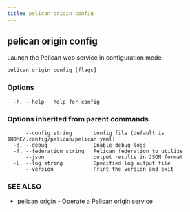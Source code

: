 ```yaml
---
title: pelican origin config
---
```


## pelican origin config

Launch the Pelican web service in configuration mode

```
pelican origin config [flags]
```

### Options

```
  -h, --help   help for config
```

### Options inherited from parent commands

```
      --config string       config file (default is $HOME/.config/pelican/pelican.yaml)
  -d, --debug               Enable debug logs
  -f, --federation string   Pelican federation to utilize
      --json                output results in JSON format
  -L, --log string          Specified log output file
      --version             Print the version and exit
```

### SEE ALSO

* [pelican origin](/commands-reference/origin/)	 - Operate a Pelican origin service
